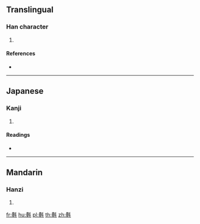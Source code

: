 ==Translingual==

===Han character===
{{Han char|rn=82|rad=毛|as=22|sn=26|four=|canj=WMHQU|ids=⿰⿱畾宐毛}}

# {{defn|Han|sort=毛22}}

====References====
* {{Han ref|kx=0597.160|dkj=17023|dj=0988.280|hdz=32008.220|uh=6C0E|ud=27662}}

----

==Japanese==

===Kanji===
{{ja-kanji|grade=|rs=毛22}}

# {{defn|lang=ja|sort=毛22}}

====Readings====
* {{ja-readings|on=[[ちょう]] (chō), [[じょう]] (jō)|kun=[[もめんのぬの]] (momennonuno)}}

----

==Mandarin==

===Hanzi===
{{cmn-hanzi|pin=[[dié]] ([[die2]])|wg=tieh<sup>2</sup>}}

# {{defn|lang=cmn|sort=毛22}}

[[fr:氎]]
[[hu:氎]]
[[pl:氎]]
[[th:氎]]
[[zh:氎]]